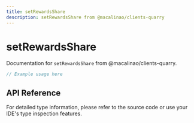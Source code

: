 ```yaml
---
title: setRewardsShare
description: setRewardsShare from @macalinao/clients-quarry
---
```


# setRewardsShare

Documentation for `setRewardsShare` from @macalinao/clients-quarry.

```typescript
// Example usage here
```

## API Reference

For detailed type information, please refer to the source code or use your IDE's type inspection features.
